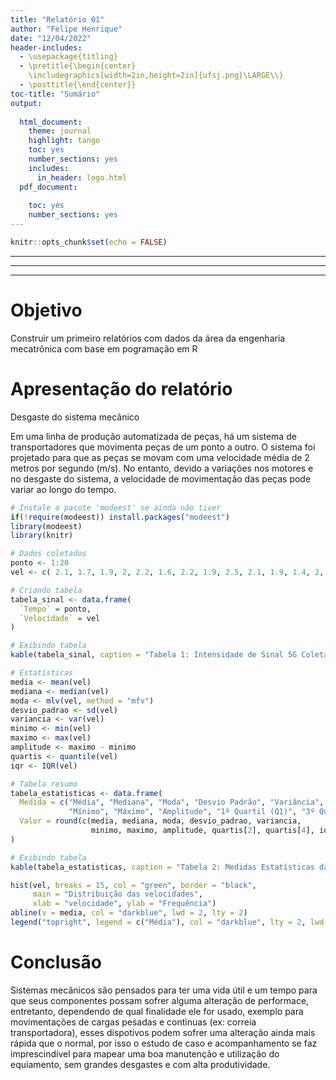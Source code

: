 ```yaml
---
title: "Relatório 01"
author: "Felipe Henrique"
date: "12/04/2022"
header-includes:
  - \usepackage{titling}
  - \pretitle{\begin{center}
    \includegraphics[width=2in,height=2in]{ufsj.png}\LARGE\\}
  - \posttitle{\end{center}}
toc-title: "Sumário"
output:
  
  html_document:
    theme: journal
    highlight: tango
    toc: yes
    number_sections: yes
    includes:
      in_header: logo.html
  pdf_document:
    
    toc: yes
    number_sections: yes
---
```


```r
knitr::opts_chunk$set(echo = FALSE)
```

------------------------------------------------------------------------

------------------------------------------------------------------------

------------------------------------------------------------------------

# Objetivo

Construir um primeiro relatórios com dados da área da engenharia mecatrônica com base em pogramação em R 

# Apresentação do relatório

Desgaste do sistema mecânico

Em uma linha de produção automatizada de peças, há um sistema de transportadores que movimenta peças de um ponto a outro. O sistema foi projetado para que as peças se movam com uma velocidade média de 2 metros por segundo (m/s). No entanto, devido a variações nos motores e no desgaste do sistema, a velocidade de movimentação das peças pode variar ao longo do tempo.

```r
# Instale o pacote 'modeest' se ainda não tiver
if(!require(modeest)) install.packages("modeest")
library(modeest)
library(knitr)

```
```r
# Dados coletados
ponto <- 1:20
vel <- c( 2.1, 1.7, 1.9, 2, 2.2, 1.6, 2.2, 1.9, 2.5, 2.1, 1.9, 1.4, 2, 2.1, 2.4, 2.1, 2.3, 1.8, 2, 1.8 )

# Criando tabela
tabela_sinal <- data.frame(
  `Tempo` = ponto,
  `Velocidade` = vel
)

# Exibindo tabela
kable(tabela_sinal, caption = "Tabela 1: Intensidade de Sinal 5G Coletada em Ouro Branco - MG")

```

```r
# Estatísticas
media <- mean(vel)
mediana <- median(vel)
moda <- mlv(vel, method = "mfv")
desvio_padrao <- sd(vel)
variancia <- var(vel)
minimo <- min(vel)
maximo <- max(vel)
amplitude <- maximo - minimo
quartis <- quantile(vel)
iqr <- IQR(vel)

# Tabela resumo
tabela_estatisticas <- data.frame(
  Medida = c("Média", "Mediana", "Moda", "Desvio Padrão", "Variância",
             "Mínimo", "Máximo", "Amplitude", "1º Quartil (Q1)", "3º Quartil (Q3)", "IQR"),
  Valor = round(c(media, mediana, moda, desvio_padrao, variancia,
                  minimo, maximo, amplitude, quartis[2], quartis[4], iqr), 2)
)

# Exibindo tabela
kable(tabela_estatisticas, caption = "Tabela 2: Medidas Estatísticas das velocidades ")

```

```r
hist(vel, breaks = 15, col = "green", border = "black",
     main = "Distribuição das velocidades",
     xlab = "velocidade", ylab = "Frequência")
abline(v = media, col = "darkblue", lwd = 2, lty = 2)
legend("topright", legend = c("Média"), col = "darkblue", lty = 2, lwd = 2)

```


# Conclusão

Sistemas mecânicos são pensados para ter uma vida útil e um tempo para que seus componentes possam sofrer alguma alteração de performace, entretanto, dependendo de qual finalidade ele for usado, exemplo para movimentações de cargas pesadas e contìnuas (ex: correia transportadora), esses dispotivos podem sofrer uma alteração ainda mais rápida que o normal, por isso o estudo de caso e acompanhamento se faz imprescindível para mapear uma boa manutenção e utilização do equiamento, sem grandes desgastes e com alta produtividade.



